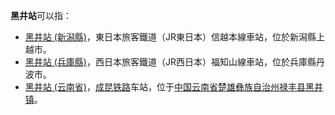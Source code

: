 '''黑井站'''可以指：
* [[黑井站_(新潟縣)|黑井站 (新潟縣)]]，東日本旅客鐵道（JR東日本）信越本線車站，位於新潟縣上越市。
* [[黑井站_(兵庫縣)|黑井站 (兵庫縣)]]，西日本旅客鐵道（JR西日本）福知山線車站，位於兵庫縣丹波市。
* [[黑井站_(云南省)|黑井站 (云南省)]]，[[成昆铁路|成昆铁路]]车站，位于[[中华人民共和国|中国]][[云南省|云南省]][[楚雄彝族自治州|楚雄彝族自治州]][[禄丰县|禄丰县]][[黑井镇|黑井镇]]。
{{disambig|cat=三字車站名消歧義}}